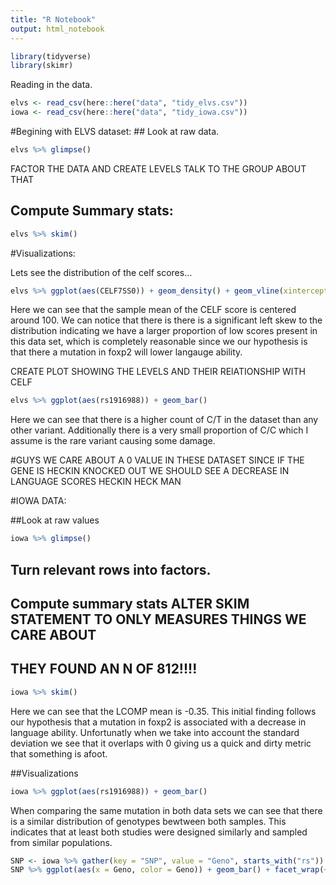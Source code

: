 ```yaml
---
title: "R Notebook"
output: html_notebook
---
```


```r
library(tidyverse)
library(skimr)
```

Reading in the data.
```r
elvs <- read_csv(here::here("data", "tidy_elvs.csv"))
iowa <- read_csv(here::here("data", "tidy_iowa.csv"))
```



#Begining with ELVS dataset:
## Look at raw data.
```r
elvs %>% glimpse()
```
FACTOR THE DATA AND CREATE LEVELS TALK TO THE GROUP ABOUT THAT 


## Compute Summary stats:
```r
elvs %>% skim()
```



#Visualizations:


Lets see the distribution of the celf scores...
```r
elvs %>% ggplot(aes(CELF7SS0)) + geom_density() + geom_vline(xintercept = 100)
```
Here we can see that the sample mean of the  CELF score is centered around 100. We can notice that there is there is a significant left skew to the distribution indicating we have a larger proportion of low scores present in this data set, which is completely reasonable since we our hypothesis is that there a mutation in foxp2 will lower langauge ability. 



CREATE PLOT SHOWING THE LEVELS AND THEIR RElATIONSHIP WITH CELF 
```r
elvs %>% ggplot(aes(rs1916988)) + geom_bar() 
```

Here we can see that there is a higher count of C/T in the dataset than any other variant. Additionally there is a very small proportion of C/C which I assume is the rare variant causing some damage.  


#GUYS WE CARE ABOUT A 0 VALUE IN THESE DATASET SINCE IF THE GENE IS HECKIN KNOCKED OUT WE SHOULD SEE A DECREASE IN LANGUAGE SCORES HECKIN HECK MAN


#IOWA DATA: 

##Look at raw values
```r
iowa %>% glimpse()
```


## Turn relevant rows into factors. 

## Compute summary stats ALTER SKIM STATEMENT TO ONLY MEASURES THINGS WE CARE ABOUT
## THEY FOUND AN N OF 812!!!! 
```r
iowa %>% skim()
```
Here we can see that the LCOMP mean is -0.35. This initial finding follows our hypothesis that a mutation in foxp2 is associated with a decrease in language ability. Unfortunatly when we take into account the standard deviation we see that it overlaps with 0 giving us a quick and dirty metric that something is afoot. 



##Visualizations
```r
iowa %>% ggplot(aes(rs1916988)) + geom_bar() 
```
When comparing the same mutation in both data sets we can see that there is a similar distribution of genotypes bewtween both samples. This indicates that at least both studies were designed similarly and sampled from similar populations. 



```r
SNP <- iowa %>% gather(key = "SNP", value = "Geno", starts_with("rs"))
SNP %>% ggplot(aes(x = Geno, color = Geno)) + geom_bar() + facet_wrap(~SNP)
```





